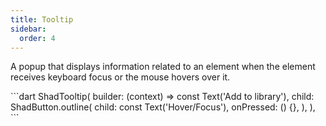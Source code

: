 ```yaml
---
title: Tooltip
sidebar:
  order: 4
---
```


A popup that displays information related to an element when the element receives keyboard focus or the mouse hovers over it.

<Preview src="tooltip">
 ```dart
ShadTooltip(
  builder: (context) => const Text('Add to library'),
  child: ShadButton.outline(
    child: const Text('Hover/Focus'),
    onPressed: () {},
  ),
),
```
</Preview>
